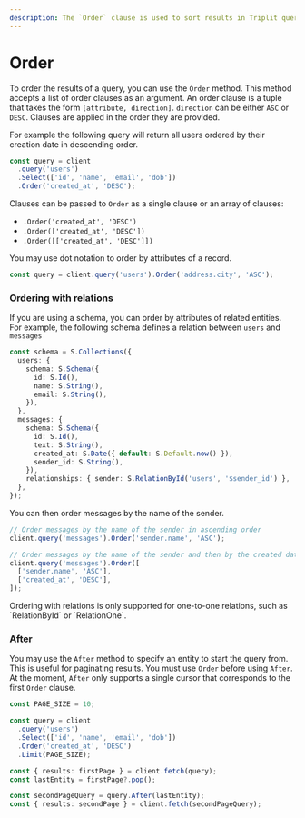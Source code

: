 ```yaml
---
description: The `Order` clause is used to sort results in Triplit query based on their attributes or relations.
---
```



# Order

To order the results of a query, you can use the `Order` method. This method accepts a list of order clauses as an argument. An order clause is a tuple that takes the form `[attribute, direction]`. `direction` can be either `ASC` or `DESC`. Clauses are applied in the order they are provided.

For example the following query will return all users ordered by their creation date in descending order.

```typescript
const query = client
  .query('users')
  .Select(['id', 'name', 'email', 'dob'])
  .Order('created_at', 'DESC');
```

Clauses can be passed to `Order` as a single clause or an array of clauses:

- `.Order('created_at', 'DESC')`
- `.Order(['created_at', 'DESC'])`
- `.Order([['created_at', 'DESC']])`

You may use dot notation to order by attributes of a record.

```typescript
const query = client.query('users').Order('address.city', 'ASC');
```

### Ordering with relations

If you are using a schema, you can order by attributes of related entities. For example, the following schema defines a relation between `users` and `messages`

```typescript
const schema = S.Collections({
  users: {
    schema: S.Schema({
      id: S.Id(),
      name: S.String(),
      email: S.String(),
    }),
  },
  messages: {
    schema: S.Schema({
      id: S.Id(),
      text: S.String(),
      created_at: S.Date({ default: S.Default.now() }),
      sender_id: S.String(),
    }),
    relationships: { sender: S.RelationById('users', '$sender_id') },
  },
});
```

You can then order messages by the name of the sender.

```typescript
// Order messages by the name of the sender in ascending order
client.query('messages').Order('sender.name', 'ASC');

// Order messages by the name of the sender and then by the created date in descending order
client.query('messages').Order([
  ['sender.name', 'ASC'],
  ['created_at', 'DESC'],
]);
```

<Callout type="info">
  Ordering with relations is only supported for one-to-one relations, such as
  `RelationById` or `RelationOne`.
</Callout>

### After

You may use the `After` method to specify an entity to start the query from. This is useful for paginating results. You must use `Order` before using `After`. At the moment, `After` only supports a single cursor that corresponds to the first `Order` clause.

```typescript {12-14}
const PAGE_SIZE = 10;

const query = client
  .query('users')
  .Select(['id', 'name', 'email', 'dob'])
  .Order('created_at', 'DESC')
  .Limit(PAGE_SIZE);

const { results: firstPage } = client.fetch(query);
const lastEntity = firstPage?.pop();

const secondPageQuery = query.After(lastEntity);
const { results: secondPage } = client.fetch(secondPageQuery);
```
